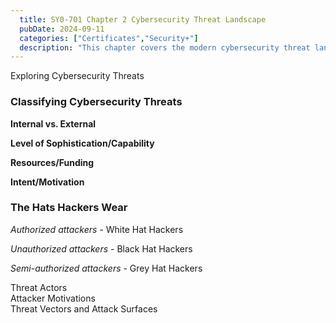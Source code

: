 ```yaml
---
  title: SY0-701 Chapter 2 Cybersecurity Threat Landscape
  pubDate: 2024-09-11
  categories: ["Certificates","Security+"]
  description: "This chapter covers the modern cybersecurity threat landscape, detailing major threat types and their characteristics. It also explains how to develop a threat intelligence capability to help organizations stay updated and protected against evolving threats."
---
```


<Section>Exploring Cybersecurity Threats</Section>

### Classifying Cybersecurity Threats

**Internal vs. External**

**Level of Sophistication/Capability**

**Resources/Funding**

**Intent/Motivation**

### The Hats Hackers Wear

<em>Authorized attackers</em> - White Hat Hackers


<em>Unauthorized attackers</em> - Black Hat Hackers


<em>Semi-authorized attackers</em> - Grey Hat Hackers


<Section>Threat Actors</Section>

<Section>Attacker Motivations</Section>

<Section>Threat Vectors and Attack Surfaces</Section>